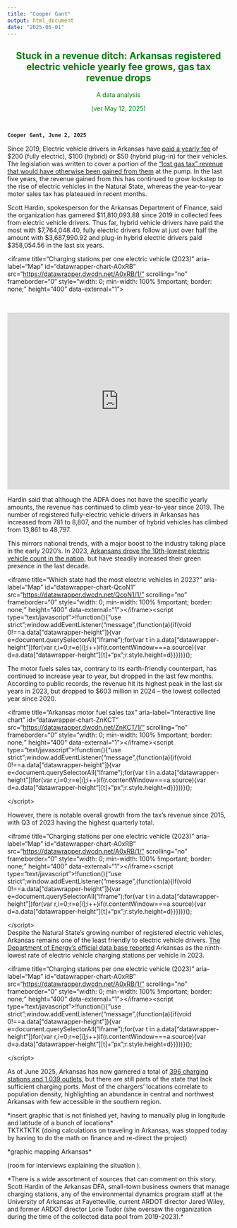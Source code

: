 ```yaml
---
title: "Cooper Gant"
output: html_document
date: "2025-05-01"
---
```


::: {style="text-align: center; color: #008000;"}
# Stuck in a revenue ditch: Arkansas registered electric vehicle yearly fee grows, gas tax revenue drops

A data analysis

(ver May 12, 2025)
:::

<br>

::: {style="font-weight:bold;"}
``` markdown
Cooper Gant, June 2, 2025 
```
:::

<!-- 
Use for link: <a href="link_here" target="_new">Text in here</a>
-->

Since 2019, Electric vehicle drivers in Arkansas have [paid a yearly fee](https://www.arkansasonline.com/news/2019/sep/29/new-fuel-taxes-kick-in-tuesday-for-stat/#:~:text=The%20state's%20excise%20tax%20on,to%20Arkansas%2C%20also%20starting%20Tuesday.) of \$200 (fully electric), \$100 (hybrid) or \$50 (hybrid plug-in) for their vehicles. The legislation was written to cover a portion of the [“lost gas tax” revenue that would have otherwise been gained from them](https://afdc.energy.gov/laws/all?state=AR#:~:text=Hybrid%20Electric%20Vehicle%20(HEV)%20and,Highway%20and%20Transportation%20Department%20Fund.) at the pump. In the last five years, the revenue gained from this has continued to grow lockstep to the rise of electric vehicles in the Natural State, whereas the year-to-year motor sales tax has plateaued in recent months.

Scott Hardin, spokesperson for the Arkansas Department of Finance, said the organization has garnered \$11,810,093.88 since 2019 in collected fees from electric vehicle drivers. Thus far, hybrid vehicle drivers have paid the most with \$7,764,048.40, fully electric drivers follow at just over half the amount with \$3,687,990.92 and plug-in hybrid electric drivers paid \$358,054.56 in the last six years.

<iframe title="Charging stations per one electric vehicle (2023)" aria-label="Map" id="datawrapper-chart-A0xRB" src="[https://datawrapper.dwcdn.net/A0xRB/1/"](https://datawrapper.dwcdn.net/A0xRB/1/%22) scrolling="no" frameborder="0" style="width: 0; min-width: 100% !important; border: none;" height="400" data-external="1"></iframe><script type="text/javascript">!function(){"use strict";window.addEventListener("message",(function(a){if(void 0!==a.data["datawrapper-height"]){var e=document.querySelectorAll("iframe");for(var t in a.data["datawrapper-height"])for(var r,i=0;r=e[i];i++)if(r.contentWindow===a.source){var d=a.data["datawrapper-height"][t]+"px";r.style.height=d}}}))}();

</script>

\

<iframe title="Which state had the most electric vehicles in 2023?" aria-label="Map" id="datawrapper-chart-QcoN1" src="https://datawrapper.dwcdn.net/QcoN1/1/" scrolling="no" frameborder="0" style="width: 0; min-width: 100% !important; border: none;" height="400" data-external="1"></iframe><script type="text/javascript">!function(){"use strict";window.addEventListener("message",(function(a){if(void 0!==a.data["datawrapper-height"]){var e=document.querySelectorAll("iframe");for(var t in a.data["datawrapper-height"])for(var r,i=0;r=e[i];i++)if(r.contentWindow===a.source){var d=a.data["datawrapper-height"][t]+"px";r.style.height=d}}}))}();
</script>

Hardin said that although the ADFA does not have the specific yearly amounts, the revenue has continued to climb year-to-year since 2019. The number of registered fully-electric vehicle drivers in Arkansas has increased from 781 to 8,807, and the number of hybrid vehicles has climbed from 13,861 to 48,797. 

This mirrors national trends, with a major boost to the industry taking place in the early 2020’s. In 2023, [Arkansans drove the 10th-lowest electric vehicle count in the nation,](https://afdc.energy.gov/data/10962) but have steadily increased their green presence in the last decade.

<iframe title="Which state had the most electric vehicles in 2023?" aria-label="Map" id="datawrapper-chart-QcoN1" src="[https://datawrapper.dwcdn.net/QcoN1/1/"](https://datawrapper.dwcdn.net/QcoN1/1/%22) scrolling="no" frameborder="0" style="width: 0; min-width: 100% !important; border: none;" height="400" data-external="1"\>\</iframe\>\<script type="text/javascript"\>!function(){"use strict";window.addEventListener("message",(function(a){if(void 0!==a.data["datawrapper-height"]){var e=document.querySelectorAll("iframe");for(var t in a.data["datawrapper-height"])for(var r,i=0;r=e[i];i++)if(r.contentWindow===a.source){var d=a.data["datawrapper-height"][t]+"px";r.style.height=d}}}))}();

</script>

The motor fuels sales tax, contrary to its earth-friendly counterpart, has continued to increase year to year, but dropped in the last few months. According to public records, the revenue hit its highest peak in the last six years in 2023, but dropped to \$603 million in 2024 – the lowest collected year since 2020. 

\<iframe title="Arkansas motor fuel sales tax" aria-label="Interactive line chart" id="datawrapper-chart-ZnKCT" src="[https://datawrapper.dwcdn.net/ZnKCT/1/"](https://datawrapper.dwcdn.net/ZnKCT/1/%22) scrolling="no" frameborder="0" style="width: 0; min-width: 100% !important; border: none;" height="400" data-external="1"\>\</iframe\>\<script type="text/javascript"\>!function(){"use strict";window.addEventListener("message",(function(a){if(void 0!==a.data["datawrapper-height"]){var e=document.querySelectorAll("iframe");for(var t in a.data["datawrapper-height"])for(var r,i=0;r=e[i];i++)if(r.contentWindow===a.source){var d=a.data["datawrapper-height"][t]+"px";r.style.height=d}}}))}();

\</script\>

However, there is notable overall growth from the tax’s revenue since 2015, with Q3 of 2023 having the highest quarterly total.  

\<iframe title="Charging stations per one electric vehicle (2023)" aria-label="Map" id="datawrapper-chart-A0xRB" src="[https://datawrapper.dwcdn.net/A0xRB/1/"](https://datawrapper.dwcdn.net/A0xRB/1/%22) scrolling="no" frameborder="0" style="width: 0; min-width: 100% !important; border: none;" height="400" data-external="1"\>\</iframe\>\<script type="text/javascript"\>!function(){"use strict";window.addEventListener("message",(function(a){if(void 0!==a.data["datawrapper-height"]){var e=document.querySelectorAll("iframe");for(var t in a.data["datawrapper-height"])for(var r,i=0;r=e[i];i++)if(r.contentWindow===a.source){var d=a.data["datawrapper-height"][t]+"px";r.style.height=d}}}))}();

\</script\>\
Despite the Natural State’s growing number of registered electric vehicles, Arkansas remains one of the least friendly to electric vehicle drivers. [The Department of Energy’s official data base reported](https://afdc.energy.gov/fuels/electricity-locations#/analyze) Arkansas as the ninth-lowest rate of electric vehicle charging stations per vehicle in 2023. \

\<iframe title="Charging stations per one electric vehicle (2023)" aria-label="Map" id="datawrapper-chart-A0xRB" src="[https://datawrapper.dwcdn.net/A0xRB/1/"](https://datawrapper.dwcdn.net/A0xRB/1/%22) scrolling="no" frameborder="0" style="width: 0; min-width: 100% !important; border: none;" height="400" data-external="1"\>\</iframe\>\<script type="text/javascript"\>!function(){"use strict";window.addEventListener("message",(function(a){if(void 0!==a.data["datawrapper-height"]){var e=document.querySelectorAll("iframe");for(var t in a.data["datawrapper-height"])for(var r,i=0;r=e[i];i++)if(r.contentWindow===a.source){var d=a.data["datawrapper-height"][t]+"px";r.style.height=d}}}))}();

\</script\>

As of June 2025, Arkansas has now garnered a total of [396 charging stations and 1,039 outlets](https://afdc.energy.gov/stations#/analyze?country=US&fuel=ELEC&ev_levels=all&access=public&access=private&region=US-AR), but there are still parts of the state that lack sufficient charging ports. Most of the chargers’ locations correlate to population density, highlighting an abundance in central and northwest Arkansas with few accessible in the southern region.

\*insert graphic that is not finished yet, having to manually plug in longitude and latitude of a bunch of locations\*\
TKTKTKTK (doing calculations on traveling in Arkansas, was stopped today by having to do the math on finance and re-direct the project)

\*graphic mapping Arkansas\*

(room for interviews explaining the situation ).\

\*There is a wide assortment of sources that can comment on this story. Scott Hardin of the Arkansas DFA, small-town business owners that manage charging stations, any of the environmental dynamics program staff at the University of Arkansas at Fayetteville, current ARDOT director Jared Wiley, and former ARDOT director Lorie Tudor (she oversaw the organization during the time of the collected data pool from 2019-2023).\*
